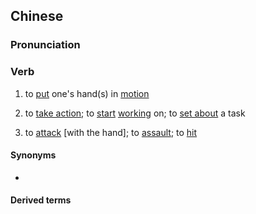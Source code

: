 ==Chinese==
{{zh-forms|alt=郁手,逳手,㤢手}}

===Pronunciation===
{{zh-pron
|c=juk1 sau2
|cat=v
}}

===Verb===
{{zh-verb}} {{tlb|zh|Cantonese}}

# to [[put]] one's hand(s) in [[motion]]
# {{lb|zh|by extension}} to [[take action]]; to [[start]] [[work]]ing on; to [[set about]] a task
# {{lb|zh|by extension}} to [[attack]] [with the hand]; to [[assault]]; to [[hit]]

====Synonyms====
* {{zh-l|動手}}

====Derived terms====
{{zh-der|喐手喐腳}}